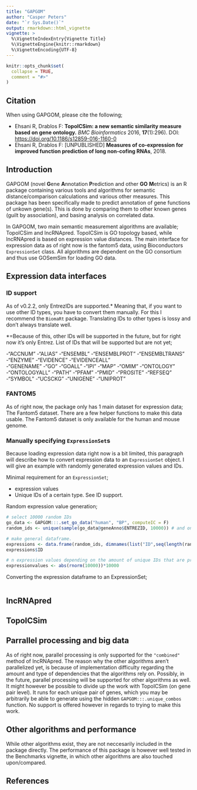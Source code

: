 ```yaml
---
title: "GAPGOM"
author: "Casper Peters"
date: "`r Sys.Date()`"
output: rmarkdown::html_vignette
vignette: >
  %\VignetteIndexEntry{Vignette Title}
  %\VignetteEngine{knitr::rmarkdown}
  %\VignetteEncoding{UTF-8}
---
```


```r
knitr::opts_chunk$set(
  collapse = TRUE,
  comment = "#>"
)
```

## Citation

When using GAPGOM, please cite the following;

- Ehsani R, Drablos F: **TopoICSim: a new semantic similarity measure based on gene ontology.** *BMC Bioinformatics* 2016, **17**(1):296). DOI: [https://doi.org/10.1186/s12859-016-1160-0](https://doi.org/10.1186/s12859-016-1160-0)
- Ehsani R, Drablos F: [UNPUBLISHED] **Measures of co-expression for improved function prediction of long non-cofing RNAs**, 2018.

## Introduction

GAPGOM (novel **G**ene **A**nnotation **P**rediction and other **GO** **M**etrics) is an R package containing various tools and algorithms for semantic distance/comparison calculations and various other measures. This package has been specifically made to predict annotation of gene functions of unkown gene(s). This is done by comparing them to other known genes (guilt by association), and basing analysis on correlated data.

In GAPGOM, two main semantic measurement algorithms are available; TopoICSim and lncRNApred. TopoICSim is GO topology based, while lncRNApred is based on expression value distances.
The main interface for expression data as of right now is the fantom5 data, using Bioconductors `ExpressionSet` class. All algorithms are dependent on the GO consortium and thus use GOSemSim for loading GO data.

## Expression data interfaces

### ID support

As of v0.2.2, only EntrezIDs are supported.* Meaning that, if you want to use other ID types, you have to convert them manually. For this I recommend the `BiomaRt` package. Translating IDs to other types is lossy and don't always translate well. 

*=Because of this, other IDs will be supported in the future, but for right now it's only Entrez. List of IDs that will be supported but are not yet;

-"ACCNUM"
-"ALIAS"
-"ENSEMBL"
-"ENSEMBLPROT"
-"ENSEMBLTRANS"
-"ENZYME"
-"EVIDENCE"
-"EVIDENCEALL"  
-"GENENAME"
-"GO"
-"GOALL"
-"IPI"
-"MAP"
-"OMIM"
-"ONTOLOGY"
-"ONTOLOGYALL"
-"PATH"
-"PFAM"
-"PMID"
-"PROSITE"
-"REFSEQ"
-"SYMBOL"
-"UCSCKG"
-"UNIGENE"
-"UNIPROT"  

### FANTOM5

As of right now, the package only has 1 main dataset for expression data; The Fantom5 dataset. There are a few helper functions to make this data usable. The Fantom5 dataset is only available for the human and mouse genome.

### Manually specifying `ExpressionSet`s

Because loading expression data right now is a bit limited, this paragraph will describe how to convert expression data to an `ExpressionSet` object. I will give an example with randomly generated expression values and IDs.

Minimal requirement for an `ExpressionSet`;

- expression values
- Unique IDs of a certain type. See ID support.

Random expression value generation;

```r
# select 10000 random IDs
go_data <- GAPGOM:::.set_go_data("human", "BP", computeIC = F)
random_ids <- unique(sample(go_data@geneAnno$ENTREZID, 10000)) # and only keep uniques

# make general dataframe. 
expressions <- data.frame(random_ids, dimnames(list("ID",seq(length(random_ids)))))
expressions$ID

# n expression values depending on the amount of unique IDs that are present
expressionvalues <- abs(rnorm(10000))*10000
```

Converting the expression dataframe to an ExpressionSet;

```r
```

## lncRNApred


## TopoICSim


## Parrallel processing and big data

As of right now, parallel processing is only supported for the `"combined"` method of lncRNApred. The reason why the other algorithms aren't parallelized yet, is because of implementation difficulty regarding the amount and type of dependencies that the algorithms rely on. Possibly, in the future, parallel processing will be supported for other algorithms as well. It might however be possible to divide up the work with TopoICSim (on gene pair level). It runs for each unique pair of genes, which you may be arbitrarily be able to generate using the hidden `GAPGOM:::.unique_combos` function. No support is offered however in regards to trying to make this work.

## Other algorithms and performance

While other algorithms exist, they are not neccesarily included in the package directly. The performance of this package is however well tested in the Benchmarks vignette, in which other algorithms are also touched upon/compared.

## References